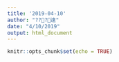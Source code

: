 ```yaml
---
title: '2019-04-10'
author: "???遠"
date: "4/10/2019"
output: html_document
---
```


```r
knitr::opts_chunk$set(echo = TRUE)
```

